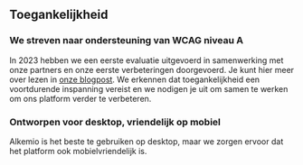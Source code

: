 ## Toegankelijkheid

### We streven naar ondersteuning van WCAG niveau A

In 2023 hebben we een eerste evaluatie uitgevoerd in samenwerking met onze partners en onze eerste verbeteringen doorgevoerd. Je kunt hier meer over lezen in [onze blogpost](https://welcome.alkem.io/blog/2024-03-accessibility/).
We erkennen dat toegankelijkheid een voortdurende inspanning vereist en we nodigen je uit om samen te werken om ons platform verder te verbeteren. 

### Ontworpen voor desktop, vriendelijk op mobiel

Alkemio is het beste te gebruiken op desktop, maar we zorgen ervoor dat het platform ook mobielvriendelijk is.
